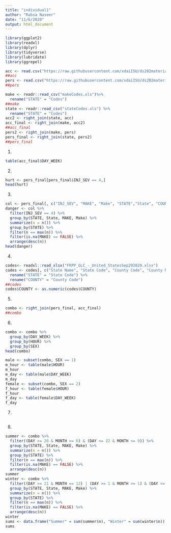 ```yaml
---
title: "individual1"
author: "Rabsa Naseer"
date: "11/6/2020"
output: html_document
---
```


```r
library(ggplot2)
library(readxl)
library(dplyr)
library(tidyverse)
library(lubridate)
library(ggrepel)

acc <- read.csv("https://raw.githubusercontent.com/xdaiISU/ds202materials/master/hwlabs/fars2017/accident.csv", stringsAsFactors = FALSE)
##acc
pers <- read.csv("https://raw.githubusercontent.com/xdaiISU/ds202materials/master/hwlabs/fars2017/person.csv", stringsAsFactors = FALSE)
##pers

make <- readr::read_csv("makeCodes.xls")%>%
  rename("STATE" = "Codes")
##make
state <- readr::read_csv("stateCodes.xls") %>%
  rename("STATE" = "Codes")
acc2 <- right_join(state, acc)
acc_final <- right_join(make, acc2)
##acc_final
pers2 <- right_join(make, pers)
pers_final <- right_join(state, pers2)
##pers_final

```

1. 
```r
table(acc_final$DAY_WEEK)
```

2.
```r
hurt <- pers_final[pers_final$INJ_SEV == 4,]
head(hurt)
```
3.
```r
col <- pers_final[, c("INJ_SEV", "MAKE", "Make", "STATE","State", "COUNTY")]
danger <- col %>%
  filter(INJ_SEV == 4) %>%
  group_by(STATE, State, MAKE, Make) %>%
  summarize(n = n()) %>%
  group_by(STATE) %>%
  filter(n == max(n)) %>%
  filter(is.na(MAKE) == FALSE) %>%
  arrange(desc(n))
head(danger)
```
4.
```r
codes<- readxl::read_xlsx("FRPP_GLC_-_United_StatesSep292020.xlsx")
codes <- codes[, c("State Name", "State Code", "County Code", "County Name")] %>%
  rename("STATE" = "State Code") %>%
  rename("COUNTY" = "County Code")
##codes
codes$COUNTY <- as.numeric(codes$COUNTY)

```
5.
```r
combo <- right_join(pers_final, acc_final)
##combo
```
6.
```r
combo <- combo %>%
  group_by(DAY_WEEK) %>%
  group_by(HOUR) %>%
  group_by(SEX)
head(combo)

male <- subset(combo, SEX == 1)
m_hour <- table(male$HOUR)
m_hour
m_day <- table(male$DAY_WEEK)
m_day
female <- subset(combo, SEX == 2)
f_hour <- table(female$HOUR)
f_hour
f_day <- table(female$DAY_WEEK)
f_day
```

7.
```r

```

8.
```r
summer <- combo %>%
  filter((DAY >= 20 & MONTH >= 6) & (DAY <= 22 & MONTH <= 9)) %>%
  group_by(STATE, State, MAKE, Make) %>%
  summarize(n = n()) %>%
  group_by(STATE) %>%
  filter(n == max(n)) %>%
  filter(is.na(MAKE) == FALSE) %>%
  arrange(desc(n))
summer
winter <- combo %>%
  filter((DAY >= 21 & MONTH == 12) | (DAY >= 1 & MONTH >= 1) & (DAY <= 1 & MONTH <= 3)) %>%
  group_by(STATE, State, MAKE, Make) %>%
  summarize(n = n()) %>%
  group_by(STATE) %>%
  filter(n == max(n)) %>%
  filter(is.na(MAKE) == FALSE) %>%
  arrange(desc(n))
winter
sums <- data.frame("Summer" = sum(summer$n), "Winter" = sum(winter$n))
sums
```

